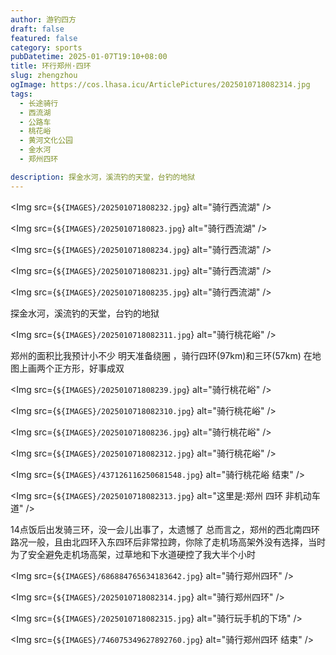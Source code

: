 ```yaml
---
author: 游钓四方
draft: false
featured: false
category: sports
pubDatetime: 2025-01-07T19:10+08:00
title: 环行郑州·四环
slug: zhengzhou
ogImage: https://cos.lhasa.icu/ArticlePictures/2025010718082314.jpg
tags:
  - 长途骑行
  - 西流湖
  - 公路车
  - 桃花峪
  - 黄河文化公园
  - 金水河
  - 郑州四环

description: 探金水河，溪流钓的天堂，台钓的地狱
---
```



<Img src={`${IMAGES}/202501071808232.jpg`} alt="骑行西流湖" />

<Img src={`${IMAGES}/20250107180823.jpg`} alt="骑行西流湖" />

<Img src={`${IMAGES}/202501071808234.jpg`} alt="骑行西流湖" />

<Img src={`${IMAGES}/202501071808231.jpg`} alt="骑行西流湖" />

<Img src={`${IMAGES}/202501071808235.jpg`} alt="骑行西流湖" />

探金水河，溪流钓的天堂，台钓的地狱

<Img src={`${IMAGES}/2025010718082311.jpg`} alt="骑行桃花峪" />

郑州的面积比我预计小不少
明天准备绕圈 ，骑行四环(97km)和三环(57km)
在地图上画两个正方形，好事成双

<Img src={`${IMAGES}/202501071808239.jpg`} alt="骑行桃花峪" />

<Img src={`${IMAGES}/2025010718082310.jpg`} alt="骑行桃花峪" />

<Img src={`${IMAGES}/202501071808236.jpg`} alt="骑行桃花峪" />

<Img src={`${IMAGES}/2025010718082312.jpg`} alt="骑行桃花峪" />

<Img src={`${IMAGES}/437126116250681548.jpg`} alt="骑行桃花峪 结束" />

<Img src={`${IMAGES}/2025010718082313.jpg`} alt="这里是:郑州 四环 非机动车道" />

14点饭后出发骑三环，没一会儿出事了，太遗憾了
总而言之，郑州的西北南四环路况一般，且由北四环入东四环后非常拉跨，你除了走机场高架外没有选择，当时为了安全避免走机场高架，过草地和下水道硬控了我大半个小时

<Img src={`${IMAGES}/686884765634183642.jpg`} alt="骑行郑州四环" />

<Img src={`${IMAGES}/2025010718082314.jpg`} alt="骑行郑州四环" />

<Img src={`${IMAGES}/2025010718082315.jpg`} alt="骑行玩手机的下场" />

<Img src={`${IMAGES}/746075349627892760.jpg`} alt="骑行郑州四环 结束" />